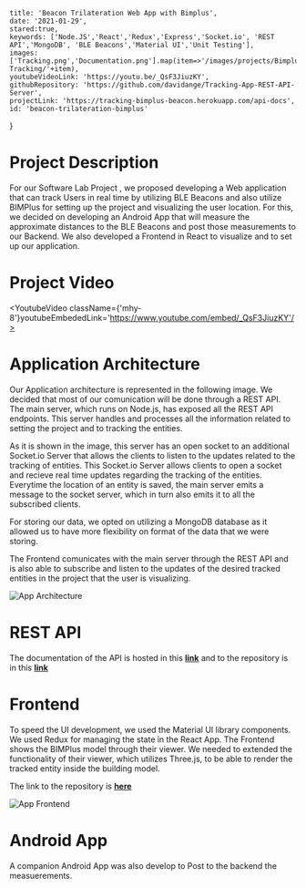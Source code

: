 
    title: 'Beacon Trilateration Web App with Bimplus',
    date: '2021-01-29',
    stared:true,
    keywords: ['Node.JS','React','Redux','Express','Socket.io', 'REST API','MongoDB', 'BLE Beacons','Material UI','Unit Testing'],
    images: ['Tracking.png','Documentation.png'].map(item=>'/images/projects/Bimplus Tracking/'+item),
    youtubeVideoLink: 'https://youtu.be/_QsF3JiuzKY',
    githubRepository: 'https://github.com/davidange/Tracking-App-REST-API-Server',
    projectLink: 'https://tracking-bimplus-beacon.herokuapp.com/api-docs',
    id: 'beacon-trilateration-bimplus'
}



# Project Description
For our Software Lab Project , we proposed developing a Web application that can track Users in real time by utilizing BLE Beacons and also utilize BIMPlus for setting up the project and visualizing the user location.
For this, we decided on developing an Android App that will measure the approximate distances to the BLE Beacons and post those measurements to our Backend.
We also developed a Frontend in React to visualize and to set up our application.


# Project Video

<YoutubeVideo className={'mhy-8'}youtubeEmbededLink='https://www.youtube.com/embed/_QsF3JiuzKY'/>
<br/>

# Application Architecture

Our Application architecture is represented in the following image. We decided that most of our comunication will be done through a REST API.
The main server, which runs on Node.js, has exposed all the REST API endpoints. This server handles and processes all the information related to setting the project and to tracking the entities.

As it is shown in the image, this server has an open socket  to an additional Socket.io Server that allows the clients to listen to the updates related to the tracking of entities.
This Socket.io Server allows clients to open a socket and recieve real time updates regarding the tracking of the entities. Everytime the location of an entity is saved, the main server emits a message to the socket server, 
which in turn also emits it to all the subscribed clients.

For storing our data, we opted on utilizing a MongoDB database as it allowed us to have more flexibility on format of the data that we were storing.

The Frontend comunicates with the main server through the REST API and is also able to subscribe and listen to the updates of  the desired tracked entities in the project that the user is visualizing. 


![App Architecture](/images/projects/Bimplus%20Tracking/App%20Architecture.png)

# REST API

The documentation of the API is hosted in this **[link](https://tracking-bimplus-beacon.herokuapp.com/api-docs)** and to the repository is in this **[link](https://github.com/davidange/Tracking-App-REST-API-Server)**

# Frontend

To speed the UI development, we used the Material UI library components. 
We used Redux for managing the state in the React App. The Frontend shows the BIMPlus model through their viewer.
We needed to extended the functionality of their viewer, which utilizes Three.js, to be able to render the tracked entity inside the building model.

The link to  the repository is  **[here](https://github.com/davidange/Tracking-App-Beacons-Frontend)**


![App Frontend](/images/projects/Bimplus%20Tracking/App.png)

# Android App

A companion Android App was also develop to Post to the backend  the measuerements.
